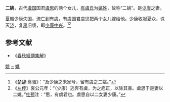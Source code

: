 {{Infobox Biography
| subject_name   = 二姚 
| image_name     = 
| image_size     = 
| children = 
| occupation     = [[少康|少康]]之妻
| spouse         = 少康
}}
'''二姚'''，古代[[虞国|虞国]]国君[[虞思|虞思]]的两个女儿，[[有虞氏|有虞氏]]为[[姚姓|姚姓]]，故称“二姚”。是[[少康|少康]]之妻。

[[夏朝|夏朝]]少康失国，流亡到有虞，有虞国君虞思把两个女儿嫁给他。少康收服夏众，诛灭[[浇|浇]]，复[[禹|禹]]旧绩，即[[少康中兴|少康中兴]]。<ref>《[[楚辞|楚辞]]·离骚》：“及少康之未家兮，留有虞之二姚。”</ref><ref>《[[左传|左传]]》哀公元年：“（少康）逃奔有虞，为之庖正，以除其害。虞思于是妻以二姚。”[[杜预|杜预]]注：“思，有虞君也。虞思自以二女妻少康。”</ref>     
==参考文献==
* 《[[春秋經傳集解|春秋經傳集解]]》
{{五帝及夏商朝王后}}
[[Category:夏朝人|姚]]
[[Category:姚姓|~]]
[[Category:先秦君主配偶|姚]]